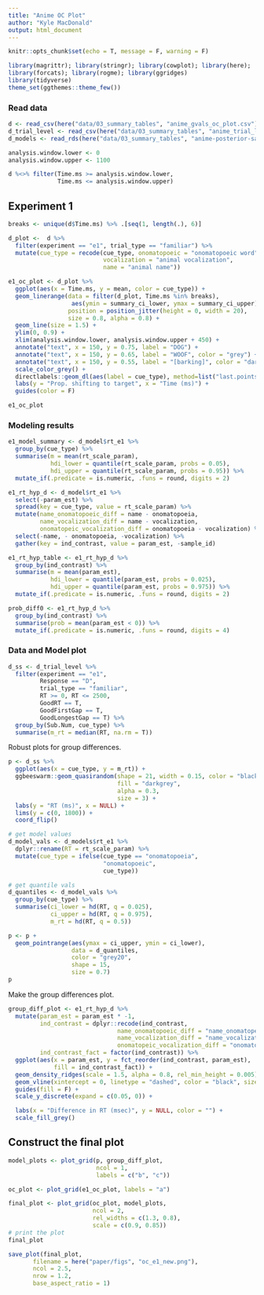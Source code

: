 ```yaml
---
title: "Anime OC Plot"
author: "Kyle MacDonald"
output: html_document
---
```


```r
knitr::opts_chunk$set(echo = T, message = F, warning = F)
```

```r
library(magrittr); library(stringr); library(cowplot); library(here); 
library(forcats); library(rogme); library(ggridges)
library(tidyverse)
theme_set(ggthemes::theme_few())
```

### Read data

```r
d <- read_csv(here("data/03_summary_tables", "anime_gvals_oc_plot.csv"))
d_trial_level <- read_csv(here("data/03_summary_tables", "anime_trial_level.csv"))
d_models <- read_rds(here("data/03_summary_tables", "anime-posterior-samples.rds"))
```

```r
analysis.window.lower <- 0
analysis.window.upper <- 1100

d %<>% filter(Time.ms >= analysis.window.lower, 
              Time.ms <= analysis.window.upper)
```

## Experiment 1

```r
breaks <- unique(d$Time.ms) %>% .[seq(1, length(.), 6)]

d_plot <-  d %>% 
  filter(experiment == "e1", trial_type == "familiar") %>% 
  mutate(cue_type = recode(cue_type, onomatopoeic = "onomatopoeic word",
                           vocalization = "animal vocalization",
                           name = "animal name"))
```


```r
e1_oc_plot <- d_plot %>% 
  ggplot(aes(x = Time.ms, y = mean, color = cue_type)) +
  geom_linerange(data = filter(d_plot, Time.ms %in% breaks), 
                  aes(ymin = summary_ci_lower, ymax = summary_ci_upper),
                 position = position_jitter(height = 0, width = 20),
                 size = 0.8, alpha = 0.8) +
  geom_line(size = 1.5) +
  ylim(0, 0.9) +
  xlim(analysis.window.lower, analysis.window.upper + 450) +
  annotate("text", x = 150, y = 0.75, label = "DOG") +
  annotate("text", x = 150, y = 0.65, label = "WOOF", color = "grey") +
  annotate("text", x = 150, y = 0.55, label = "[barking]", color = "darkgrey") +
  scale_color_grey() +
  directlabels::geom_dl(aes(label = cue_type), method=list("last.points")) +
  labs(y = "Prop. shifting to target", x = "Time (ms)") +
  guides(color = F) 

e1_oc_plot
```

### Modeling results

```r
e1_model_summary <- d_model$rt_e1 %>% 
  group_by(cue_type) %>% 
  summarise(m = mean(rt_scale_param),
            hdi_lower = quantile(rt_scale_param, probs = 0.05),
            hdi_upper = quantile(rt_scale_param, probs = 0.95)) %>% 
  mutate_if(.predicate = is.numeric, .funs = round, digits = 2)
```

```r
e1_rt_hyp_d <- d_model$rt_e1 %>% 
  select(-param_est) %>% 
  spread(key = cue_type, value = rt_scale_param) %>% 
  mutate(name_onomatopoeic_diff = name - onomatopoeia,
         name_vocalization_diff = name - vocalization,
         onomatopeic_vocalization_diff = onomatopoeia - vocalization) %>% 
  select(-name, - onomatopoeia, -vocalization) %>% 
  gather(key = ind_contrast, value = param_est, -sample_id) 

e1_rt_hyp_table <- e1_rt_hyp_d %>% 
  group_by(ind_contrast) %>% 
  summarise(m = mean(param_est),
            hdi_lower = quantile(param_est, probs = 0.025),
            hdi_upper = quantile(param_est, probs = 0.975)) %>% 
  mutate_if(.predicate = is.numeric, .funs = round, digits = 2)

prob_diff0 <- e1_rt_hyp_d %>% 
  group_by(ind_contrast) %>% 
  summarise(prob = mean(param_est < 0)) %>% 
  mutate_if(.predicate = is.numeric, .funs = round, digits = 4)
```

### Data and Model plot

```r
d_ss <- d_trial_level %>% 
  filter(experiment == "e1",
         Response == "D", 
         trial_type == "familiar",
         RT >= 0, RT <= 2500,
         GoodRT == T,
         GoodFirstGap == T,
         GoodLongestGap == T) %>% 
  group_by(Sub.Num, cue_type) %>% 
  summarise(m_rt = median(RT, na.rm = T))
```

Robust plots for group differences.

```r
p <- d_ss %>% 
  ggplot(aes(x = cue_type, y = m_rt)) +
  ggbeeswarm::geom_quasirandom(shape = 21, width = 0.15, color = "black", 
                               fill = "darkgrey",
                               alpha = 0.3,
                               size = 3) + 
  labs(y = "RT (ms)", x = NULL) +
  lims(y = c(0, 1800)) +
  coord_flip()

# get model values
d_model_vals <- d_models$rt_e1 %>% 
  dplyr::rename(RT = rt_scale_param) %>% 
  mutate(cue_type = ifelse(cue_type == "onomatopoeia", 
                           "onomatopoeic", 
                           cue_type))

# get quantile vals
d_quantiles <- d_model_vals %>% 
  group_by(cue_type) %>% 
  summarise(ci_lower = hd(RT, q = 0.025),
            ci_upper = hd(RT, q = 0.975),
            m_rt = hd(RT, q = 0.5))

p <- p + 
  geom_pointrange(aes(ymax = ci_upper, ymin = ci_lower), 
                  data = d_quantiles,
                  color = "grey20",
                  shape = 15,
                  size = 0.7)
p
```

Make the group differences plot.

```r
group_diff_plot <- e1_rt_hyp_d %>% 
  mutate(param_est = param_est * -1, 
         ind_contrast = dplyr::recode(ind_contrast, 
                               name_onomatopoeic_diff = "name_onomatopeia",
                               name_vocalization_diff = "name_vocalization",
                               onomatopeic_vocalization_diff = "onomatopeia_vocalization"),
         ind_contrast_fact = factor(ind_contrast)) %>% 
  ggplot(aes(x = param_est, y = fct_reorder(ind_contrast, param_est), 
             fill = ind_contrast_fact)) + 
  geom_density_ridges(scale = 1.5, alpha = 0.8, rel_min_height = 0.005) +
  geom_vline(xintercept = 0, linetype = "dashed", color = "black", size = 1) +
  guides(fill = F) +
  scale_y_discrete(expand = c(0.05, 0)) +

  labs(x = "Difference in RT (msec)", y = NULL, color = "") +
  scale_fill_grey()
```

## Construct the final plot

```r
model_plots <- plot_grid(p, group_diff_plot, 
                         ncol = 1,
                         labels = c("b", "c"))

oc_plot <- plot_grid(e1_oc_plot, labels = "a")

final_plot <- plot_grid(oc_plot, model_plots, 
                        ncol = 2,
                        rel_widths = c(1.3, 0.8),
                        scale = c(0.9, 0.85))
# print the plot
final_plot
```

```r
save_plot(final_plot, 
       filename = here("paper/figs", "oc_e1_new.png"), 
       ncol = 2.5,
       nrow = 1.2,
       base_aspect_ratio = 1)
```
